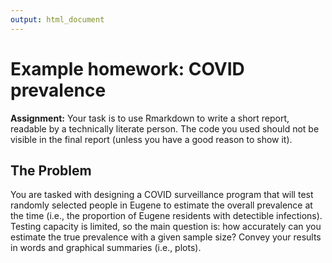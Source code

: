 ```yaml
---
output: html_document
---
```


# Example homework: COVID prevalence

**Assignment:** Your task is to use Rmarkdown to write a short report, readable by a technically literate person.
The code you used should not be visible in the final report (unless you have a good reason to show it).


## The Problem

You are tasked with designing a COVID surveillance program
that will test randomly selected people in Eugene
to estimate the overall prevalence at the time
(i.e., the proportion of Eugene residents with detectible infections).
Testing capacity is limited,
so the main question is:
how accurately can you estimate the true prevalence with a given sample size?
Convey your results in words and graphical summaries (i.e., plots).



